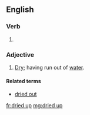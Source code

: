 ==English==

===Verb===
{{head|en|verb form}}

# {{en-past of|dry up}}

===Adjective===
{{en-adj|head=[[dried]] [[up]]}}
# [[dry|Dry]]; having run out of [[water]].

====Related terms====
* [[dried out]]

[[fr:dried up]]
[[mg:dried up]]